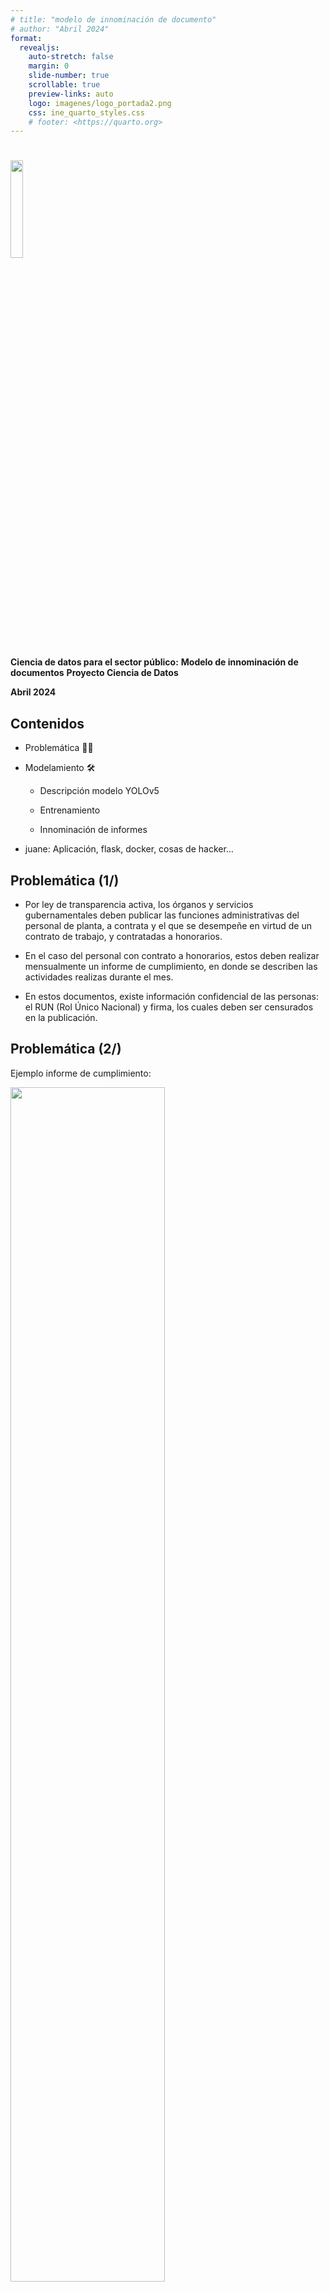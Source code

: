 ---
# title: "modelo de innominación de documento"
# author: "Abril 2024"
format:
  revealjs:
    auto-stretch: false
    margin: 0
    slide-number: true
    scrollable: true
    preview-links: auto
    logo: imagenes/logo_portada2.png
    css: ine_quarto_styles.css
    # footer: <https://quarto.org>
---

#


<!---
# TODO: this does not work
 ![](imagenes/logo_portada2.png){.center style="width: 20%;"}   
--->

[]{.linea-superior} 
[]{.linea-inferior} 

<!---
 <img src="imagenes/logo_portada2.png" style="width: 20%"/>  
--->

<img src="imagenes/logo_portada2.png" width="20%"/>  


[**Ciencia de datos para el sector público:**]{.big-par .center-justified}
[**Modelo de innominación de documentos**]{.big-par .center-justified}
[**Proyecto Ciencia de Datos**]{.medium-par.center-justified}

[**Abril 2024**]{.big-par .center-justified}


## Contenidos  

<!---
Presentacion falseamiento
- estadisticas descriptivas (por bloques)
- descripcion de variables y modelos (+ metricas)
- analisis de resultados de las predicciones (tablas con proporciones para ver supervision final)
 --->

::: {.incremental}

- Problemática 📄🤔

- Modelamiento 🛠️

  - Descripción modelo YOLOv5
  
  - Entrenamiento
  
  - Innominación de informes
  

- juane: Aplicación, flask, docker, cosas de hacker... 


:::


<!---
 ![](imagenes/overview-mode.png){.border} 

--->

## Problemática (1/)

:::{.incremental }

- Por ley de transparencia activa, los órganos y servicios gubernamentales deben publicar las funciones administrativas del personal de planta, a contrata y el que se desempeñe en virtud de un contrato de trabajo, y contratadas a honorarios.

- En el caso del personal con contrato a honorarios, estos deben realizar mensualmente un informe de cumplimiento, en donde se describen las actividades realizas durante el mes.

- En estos documentos, existe información confidencial de las personas: el RUN (Rol Único Nacional) y firma, los cuales deben ser censurados en la publicación.

:::

## Problemática (2/)

Ejemplo informe de cumplimiento:

[<img src="imagenes/plots/informe_yo.jpg" width="70%"/>]{.center} 


## Problemática (3/)

. . .

:::{.incremental .medium-par}

- Cantidad de personas a contrata en el INE:

    |Antes de CENSO| Durante de CENSO|
    |---|---|
    |256| PREGUNTAR |

- Lo cual se transforma en un trabajo manual muy extenso para la unidad de transparencia y atención ciudadana del INE.

:::

<br>

. . . 

[¿Cómo innominamos estos documentos?]{.center} 

. . .

[¡Creación de modelo de deep learning que detecte y censure el RUN y firmas 😃!]{.center} 


## Modelamiento | Descripción modelo YOLOv5

:::{.incremental}

- El modelo YOLOv *You Only Look Once*, es un modelo de detección de objetos proveniente del paquete *Ultralytics*, diseñado con deep learning. 

- Este modelo pre-entrenado posee diferentes versiones:

    [<img src="imagenes/plots/model_comparison.png" width="70%"/>]{.center}
    
- Toda la información disponible la pueden encontrar en su repositorio de [github](https://github.com/ultralytics/yolov5)

:::

<br>


## Modelamiento | Entrenamiento

Para entrenar el modelo, se siguieron los siguientes pasos:

. . .

:::{.incremental .medium-par}

- **Paso 1**: Procesar informe

  - Transformar el formato de pdf a imagen.
  
  
- **Paso 2**: Etiquetar imágenes

  - Para el etiquetado de imágenes se utilizó la aplicación [*make-sense*](https://github.com/SkalskiP/make-sense?tab=readme-ov-file), la cual podemos utilizar desde nuestro navegador o ejecutarlo en local.
  
  - Las ventajas de esta aplicación es que es de libre uso, el formato de etiquetado es compatible con el requerido para entrenar el modelo YOLOv5 y es de fácil uso.
  
  - Se etiquetaron al rededor de 1000 imágenes. 
  
- **Paso 3**: Setting del modelo.*

:::

. . .

<br>

[*Para más información de como entrenar modelos YOLOv, visitar el siguiente [link](https://docs.ultralytics.com/es/yolov5/tutorials/train_custom_data/)]{.small-par}


## Modelamiento | Innominación de informes (1/)

Una vez entrenado el modelo, la metodología para realizar la innominación sigue el siguiente flujo:

. . .

:::{.incremental .medium-par}

- **Paso 1**: Procesar informe

  - Transformar el formato de pdf a imagen.
  
  
- **Paso 2**: Identificar RUN y firmas

  - Para cada conjunto de imágenes de un informe, se identificaran las firmas y el run.
  
  - Una vez identificada la sección donde están los objetos, se ocultarán las secciones con un rectángulo negro.
  
  - En cada uno de los informes, en total debe existir un run y 2 firmas. En el caso de no cumplir esta condición, se etiquetará el documento como *informe dudoso* y se registrará para que el equipo encargado realice la revisión manual.
  
- **Paso 3**: Transformar el informe a su formato original

  - Realizar unión de imágenes y generar pdf.

:::

## Modelamiento | Innominación de informes (2/)

Ejemplo de innominación: 

[Juane ¿Se podrá hacer en vivo?]{.big-par}

<!-- https://www.portaltransparencia.cl/PortalPdT/directorio-de-organismos-regulados/?org=AH007 -->

## juane





#

[<img src="imagenes/logo_portada2.png" width="20%"/>]{.center}


[**Ciencia de datos para el sector público:**]{.big-par .center-justified}
[**Modelo de innominación de documentos**]{.big-par .center-justified}
[**Proyecto Ciencia de Datos**]{.medium-par.center-justified}

[**Abril 2024**]{.big-par .center-justified}



[]{.linea-superior} 
[]{.linea-inferior} 



